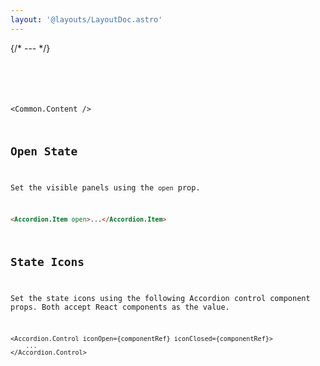 ```yaml
---
layout: '@layouts/LayoutDoc.astro'
---
```





{/* --- */}

<Preview client:load>
    <Fragment slot="preview">
        <Example client:load />
    </Fragment>
    <Fragment slot="code">
        <Code code={ExampleRaw} lang="tsx" />
    </Fragment>
</Preview>

<Common.Content />

## Open State

Set the visible panels using the `open` prop.

```html
<Accordion.Item open>...</Accordion.Item>
```

## State Icons

Set the state icons using the following Accordion control component props. Both accept React components as the value.

```tsx
<Accordion.Control iconOpen={componentRef} iconClosed={componentRef}>
    ...
</Accordion.Control>
```
